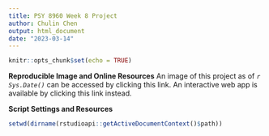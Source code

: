 ```yaml
---
title: PSY 8960 Week 8 Project 
author: Chulin Chen
output: html_document
date: "2023-03-14"
---
```


```r
knitr::opts_chunk$set(echo = TRUE)
```

**Reproducible Image and Online Resources**
An image of this project as of *`r Sys.Date()`* can be accessed by clicking this link.
An interactive web app is available by clicking this link instead.

**Script Settings and Resources**
```r
setwd(dirname(rstudioapi::getActiveDocumentContext()$path))
```


